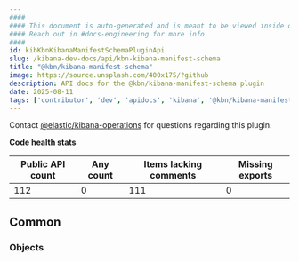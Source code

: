 ```yaml
---
####
#### This document is auto-generated and is meant to be viewed inside our experimental, new docs system.
#### Reach out in #docs-engineering for more info.
####
id: kibKbnKibanaManifestSchemaPluginApi
slug: /kibana-dev-docs/api/kbn-kibana-manifest-schema
title: "@kbn/kibana-manifest-schema"
image: https://source.unsplash.com/400x175/?github
description: API docs for the @kbn/kibana-manifest-schema plugin
date: 2025-08-11
tags: ['contributor', 'dev', 'apidocs', 'kibana', '@kbn/kibana-manifest-schema']
---
```




Contact [@elastic/kibana-operations](https://github.com/orgs/elastic/teams/kibana-operations) for questions regarding this plugin.

**Code health stats**

| Public API count  | Any count | Items lacking comments | Missing exports |
|-------------------|-----------|------------------------|-----------------|
| 112 | 0 | 111 | 0 |

## Common

### Objects
<DocDefinitionList data={kbnKibanaManifestSchemaObj.common.objects}/>

